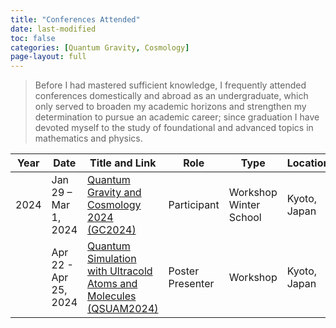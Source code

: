 ```yaml
---
title: "Conferences Attended"
date: last-modified
toc: false
categories: [Quantum Gravity, Cosmology]
page-layout: full 
---
```


> Before I had mastered sufficient knowledge, I frequently attended conferences domestically and abroad as an undergraduate, which only served to broaden my academic horizons and strengthen my determination to pursue an academic career; since graduation I have devoted myself to the study of foundational and advanced topics in mathematics and physics.

| Year | Date                  | Title and Link                                               | Role                                                 | Type                                                         | Location     | Organizer              | Topics                        |
| ---- | --------------------- | ------------------------------------------------------------ | ---------------------------------------------------- | ------------------------------------------------------------ | ------------ | ---------------------- | ----------------------------- |
| 2024 | Jan 29 – Mar 1, 2024  | [Quantum Gravity and Cosmology 2024 (GC2024)](https://www2.yukawa.kyoto-u.ac.jp/~gc2024/index.php ) | <span class="tag tag-participant">Participant</span> | <span class="tag tag-workshop">Workshop</span><br><span class="tag tag-winter-school">Winter School</span> | Kyoto, Japan | YITP, Kyoto University | Cosmology;<br>Quantum Gravity |
|      | Apr 22 - Apr 25, 2024 | [Quantum Simulation with Ultracold Atoms and Molecules (QSUAM2024)](https://www2.yukawa.kyoto-u.ac.jp/~ultracold2023/index.php) | <span class="tag tag-poster-presenter">Poster Presenter</span>                                     | <span class="tag tag-workshop">Workshop</span>                                                     | Kyoto, Japan | YITP, Kyoto University | Quantum Simulation            |